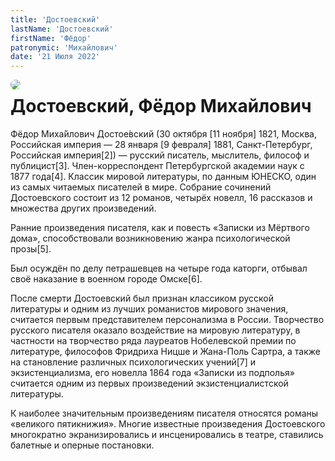 ```yaml
---
title: 'Достоевский'
lastName: 'Достоевский'
firstName: 'Фёдор'
patronymic: 'Михайлович'
date: '21 Июля 2022'
---
```


<img style="float: left; border-radius: 1rem; margin-right: 1rem" src="/images/persons/writers/Dostoevsky.jpg">

# Достоевский, Фёдор Михайлович

Фёдор Миха́йлович Достое́вский (30 октября [11 ноября] 1821, Москва, Российская империя — 28 января [9 февраля] 1881, Санкт-Петербург, Российская империя[2]) — русский писатель, мыслитель, философ и публицист[3]. Член-корреспондент Петербургской академии наук с 1877 года[4]. Классик мировой литературы, по данным ЮНЕСКО, один из самых читаемых писателей в мире. Собрание сочинений Достоевского состоит из 12 романов, четырёх новелл, 16 рассказов и множества других произведений.

Ранние произведения писателя, как и повесть «Записки из Мёртвого дома», способствовали возникновению жанра психологической прозы[5].

Был осуждён по делу петрашевцев на четыре года каторги, отбывал своё наказание в военном городе Омске[6].

После смерти Достоевский был признан классиком русской литературы и одним из лучших романистов мирового значения, считается первым представителем персонализма в России. Творчество русского писателя оказало воздействие на мировую литературу, в частности на творчество ряда лауреатов Нобелевской премии по литературе, философов Фридриха Ницше и Жана-Поль Сартра, а также на становление различных психологических учений[7] и экзистенциализма, его новелла 1864 года «Записки из подполья» считается одним из первых произведений экзистенциалистской литературы.

К наиболее значительным произведениям писателя относятся романы «великого пятикнижия». Многие известные произведения Достоевского многократно экранизировались и инсценировались в театре, ставились балетные и оперные постановки.
